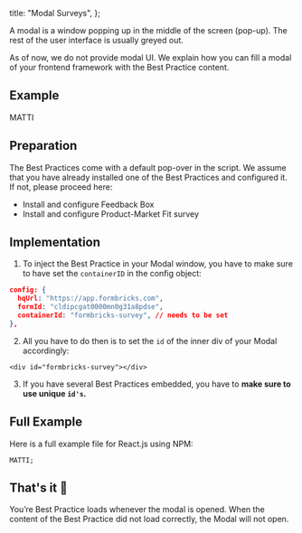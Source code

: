 
  title: "Modal Surveys",
};

A modal is a window popping up in the middle of the screen (pop-up). The rest of the user interface is usually greyed out.

<Callout title="No UI provided" type="warning">
  As of now, we do not provide modal UI. We explain how you can fill a modal of your frontend framework with
  the Best Practice content.
</Callout>

## Example

MATTI

## Preparation

The Best Practices come with a default pop-over in the script. We assume that you have already installed one of the Best Practices and configured it. If not, please proceed here:

- <Link href="/docs/best-practices/feedback-box">Install and configure Feedback Box</Link>
- <Link href="/docs/best-practices/pmf-survey">Install and configure Product-Market Fit survey</Link>

## Implementation

1. To inject the Best Practice in your Modal window, you have to make sure to have set the `containerID` in the config object:

```json
config: {
  hqUrl: "https://app.formbricks.com",
  formId: "cldipcgat0000mn0g31a8pdse",
  containerId: "formbricks-survey", // needs to be set
},
```

2. All you have to do then is to set the `id` of the inner div of your Modal accordingly:

```tsx
<div id="formbricks-survey"></div>
```

3. If you have several Best Practices embedded, you have to **make sure to use unique `id's`.**

## Full Example

Here is a full example file for React.js using NPM:

```tsx
MATTI;
```

## That's it 🎉

You’re Best Practice loads whenever the modal is opened. When the content of the Best Practice did not load correctly, the Modal will not open.

